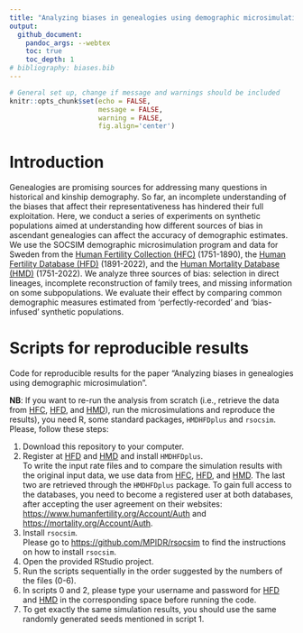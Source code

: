 ```yaml
---
title: "Analyzing biases in genealogies using demographic microsimulation"
output:
  github_document:
    pandoc_args: --webtex
    toc: true
    toc_depth: 1
# bibliography: biases.bib
---
```


```r
# General set up, change if message and warnings should be included
knitr::opts_chunk$set(echo = FALSE, 
                      message = FALSE, 
                      warning = FALSE, 
                      fig.align='center')
```
# Introduction

Genealogies are promising sources for addressing many questions in historical and kinship demography. So far, an incomplete understanding of the biases that affect their representativeness has hindered their full exploitation. Here, we conduct a series of experiments on synthetic populations aimed at understanding how different sources of bias in ascendant genealogies can affect the accuracy of demographic estimates. We use the SOCSIM demographic microsimulation program and data for Sweden from the [Human Fertility Collection (HFC)](https://www.fertilitydata.org/) (1751-1890), the [Human Fertility Database (HFD)](https://www.humanfertility.org/) (1891-2022), and the [Human Mortality Database (HMD)](https://www.mortality.org/) (1751-2022). We analyze three sources of bias: selection in direct lineages, incomplete reconstruction of family trees, and missing information on some subpopulations. We evaluate their effect by comparing common demographic measures estimated from ‘perfectly-recorded’ and ‘bias-infused’ synthetic populations.

# Scripts for reproducible results

Code for reproducible results for the paper "Analyzing biases in genealogies using demographic microsimulation". 

**NB**: If you want to re-run the analysis from scratch (i.e., retrieve the data from [HFC](https://www.fertilitydata.org/), [HFD](https://www.humanfertility.org/), and [HMD](https://www.mortality.org/)), run the microsimulations and reproduce the results), you need R, some standard packages, `HMDHFDplus` and `rsocsim`. 
Please, follow these steps:

1. Download this repository to your computer.  
2. Register at [HFD](https://www.humanfertility.org/) and [HMD](https://www.mortality.org/) and install `HMDHFDplus`.  
To write the input rate files and to compare the simulation results with the original input data, we use data from [HFC](https://www.fertilitydata.org/), [HFD](https://www.humanfertility.org/), and [HMD](https://www.mortality.org/). The last two are retrieved through the `HMDHFDplus` package. To gain full access to the databases, you need to become a registered user at both databases, after accepting the user agreement on their websites: <https://www.humanfertility.org/Account/Auth> and <https://mortality.org/Account/Auth>. 
3. Install `rsocsim`.  
Please go to <https://github.com/MPIDR/rsocsim> to find the instructions on how to install `rsocsim`.  
4. Open the provided RStudio project. 
5. Run the scripts sequentially in the order suggested by the numbers of the files (0-6). 
6. In scripts 0 and 2, please type your username and password for [HFD](https://www.humanfertility.org/) and [HMD](https://www.mortality.org/) in the corresponding space before running the code.  
7. To get exactly the same simulation results, you should use the same randomly generated seeds mentioned in script 1. 